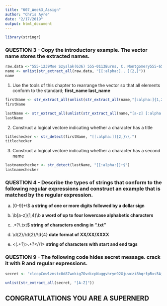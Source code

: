 ```yaml
---
title: "607_Week3_Assign"
author: "Chris Ayre"
date: "2/17/2019"
output: html_document
---
```


```r
library(stringr)
```

### QUESTION 3 - Copy the introductory example. The vector name stores the extracted names.
```r
raw.data <-"555-1239Moe Szyslak(636) 555-0113Burns, C. Montgomery555-6542Rev. Timothy Lovejoy555 8904Ned Flanders636-555-3226Simpson, Homer5553642Dr. Julius Hibbert"
name <- unlist(str_extract_all(raw.data, "[[:alpha:]., ]{2,}"))
name
```

1) Use the tools of this chapter to rearrange the vector so that all elements conform to the standard; __first_name last_name__

```r
firstName <- str_extract_all(unlist(str_extract_all(name,"[:alpha:]{1,25} |, [:print:]{1,25}")),"[A-Z](.+?)+[a-z]")
firstName
```

```r
lastName <- str_extract_all(unlist(str_extract_all(name,"[a-z] [:alpha:]{1,25}[a-z]$|[:print:]{1,25},")),"[A-z][a-z]+|[A-z][a-z]+,")
lastName
```

2) Construct a logical vectore indicating whether a character has a title

```r
titlechecker <- str_detect(firstName, "[[:alpha:]]{2,}\\.")
titlechecker
```

3) Construct a logical vectore indicating whether a character has a second name

```r
lastnamechecker <- str_detect(lastName, "[[:alpha:]]+$")
lastnamechecker
```


### QUESTION 4 - Describe the types of strings that conform to the following regular expressions and construct an example that is matched by the regular expression.

a) [0-9]+\\$
__a string of one or more digits followed by a dollar sign__

b) \\b[a-z]{1,4}\\b
__a word of up to four lowercase alphabetic characters__

c) .*?\\.txt$
__string of characters ending in “.txt”__

d) \\d{2}/\\d{2}/\\d{4}
__date format of XX/XX/XXXX__

e) <(.+?)>.+?</\\1>
__string of characters with start and end tags__

### QUESTION 9 - The following code hides  secret message. crack it with R and regular expressions.

```r
secret <- "clcopCow1zmstc0d87wnkig7OvdicpNuggvhryn92Gjuwczi8hqrfpRxs5Aj5dwpn0TanwoUwisdij7Lj8kpf03AT5Idr3coc0bt7yczjatOaootj55t3Nj3ne6c4Sfek.r1w1YwwojigOd6vrfUrbz2.2bkAnbhzgv4R9i05zEcrop.wAgnb.SqoU65fPa1otfb7wEm24k6t3sR9zqe5fy89n6Nd5t9kc4fE905gmc4Rgxo5nhDk!gr"

unlist(str_extract_all(secret, "[A-Z]"))
```

## CONGRATULATIONS YOU ARE A SUPERNERD